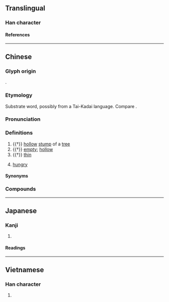 {{character info/new}}
==Translingual==

===Han character===
{{Han char|rn=75|rad=木|as=05|sn=9|four=46927|canj=DRMS|ids=⿰木号}}

====References====
{{Han ref|kx=0517.090|dkj=14585|dj=0905.050|hdz=21182.020|uh=67B5}}

----

==Chinese==
{{zh-forms|alt=飢:Min Nan,餓:Min Nan}}

===Glyph origin===
{{Han etym}}
{{Han compound|木|号|ls=psc|c1=s|c2=p}}.

===Etymology===
Substrate word, possibly from a Tai-Kadai language. Compare {{cog|th|หิว||hungry}}.

===Pronunciation===
{{zh-pron
|m=xiāo
|c=hiu1
|md=ĕu/hiĕu
|md_note=ĕu - vernacular (“hungry”); hiĕu - literary
|mn=ml:hiau/iau
|mn_note=hiau - literary; iau - vernacular
|mn-t=iao1/iou1
|mn-t_note=iao1 - Shantou; iou1 - Chaozhou
|h=pfs=yâu
|w=1xiau
|mc=y
|oc=y
|ma=
|cat=n,a
}}

===Definitions===
{{zh-hanzi}}

# {{†}} [[hollow]] [[stump]] of a [[tree]]
# {{†}} [[empty]]; [[hollow]]
# {{†}} {{lb|zh|of silk}} [[thin]]
# {{lb|zh|literary|or|Hakka|Min}} [[hungry]]

====Synonyms====
{{zh-dial|餓}}

===Compounds===
{{zh-der|枵腹從公|枵腹|枵腸轆轆|枵腹重趼|枵然|腹枵|枵鬼:iau-kúi;Min Nan}}

----

==Japanese==

===Kanji===
{{ja-kanji|grade=|rs=木05}}

# {{rfdef|ja|sort=木05}}

====Readings====
{{ja-readings
|on=きょう
|kun=うつろ
}}

----

==Vietnamese==

===Han character===
{{vi-readings|rs=木05|reading=hèo}}

# {{rfdef|vi|sort=木05}}